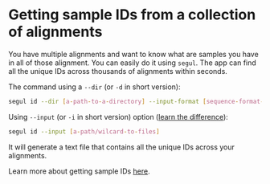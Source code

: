 # Getting sample IDs from a collection of alignments

You have multiple alignments and want to know what are samples you have in all of those alignment. You can easily do it using `segul`. The app can find all the unique IDs across thousands of alignments within seconds.

The command using a `--dir` (or `-d` in short version):

```Bash
segul id --dir [a-path-to-a-directory] --input-format [sequence-format-keyword]
```

Using `--input` (or `-i` in short version) option ([learn the difference](https://github.com/hhandika/segul/wiki/4.-Command-Options#input-options)):

```Bash
segul id --input [a-path/wilcard-to-files]
```

It will generate a text file that contains all the unique IDs across your alignments.

Learn more about getting sample IDs [here](https://github.com/hhandika/segul/wiki/5.-Usages#finding-unique-ids-in-alignments).
